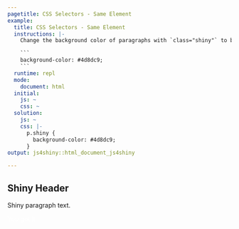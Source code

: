 ```yaml
---
pagetitle: CSS Selectors - Same Element
example:
  title: CSS Selectors - Same Element
  instructions: |-
    Change the background color of paragraphs with `class="shiny"` to blue:

    ```
    background-color: #4d8dc9;
    ```
  runtime: repl
  mode:
    document: html
  initial:
    js: ~
    css: ~
  solution:
    js: ~
    css: |-
      p.shiny {
        background-color: #4d8dc9;
      }
output: js4shiny::html_document_js4shiny

---
```

<div><!--for pandoc-->
<section>
  <h1>Shiny Header</h1>
  <p class="shiny">
    Shiny paragraph text.
  </p>
  <p class="shiny" style="color: white;">
    You got it!
  </p>
</div>

</div><!--for pandoc-->